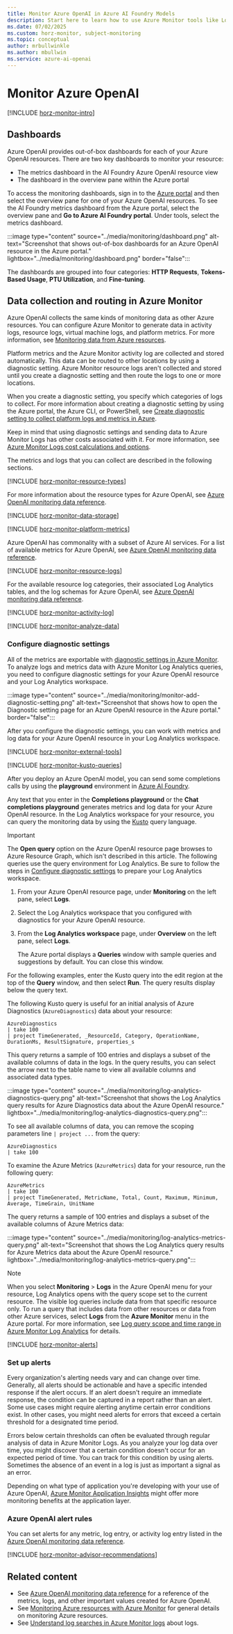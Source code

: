 ```yaml
---
title: Monitor Azure OpenAI in Azure AI Foundry Models
description: Start here to learn how to use Azure Monitor tools like Log Analytics to capture and analyze metrics and data logs for your Azure OpenAI.
ms.date: 07/02/2025
ms.custom: horz-monitor, subject-monitoring
ms.topic: conceptual
author: mrbullwinkle
ms.author: mbullwin
ms.service: azure-ai-openai
---
```


# Monitor Azure OpenAI

[!INCLUDE [horz-monitor-intro](~/reusable-content/ce-skilling/azure/includes/azure-monitor/horizontals/horz-monitor-intro.md)]

## Dashboards

Azure OpenAI provides out-of-box dashboards for each of your Azure OpenAI resources. There are two key dashboards to monitor your resource: 

- The metrics dashboard in the AI Foundry Azure OpenAI resource view 
- The dashboard in the overview pane within the Azure portal 

To access the monitoring dashboards, sign in to the [Azure portal](https://portal.azure.com) and then select the overview pane for one of your Azure OpenAI resources. To see the AI Foundry metrics dashboard from the Azure portal, select the overview pane and **Go to Azure AI Foundry portal**. Under tools, select the metrics dashboard.   

:::image type="content" source="../media/monitoring/dashboard.png" alt-text="Screenshot that shows out-of-box dashboards for an Azure OpenAI resource in the Azure portal." lightbox="../media/monitoring/dashboard.png" border="false":::

The dashboards are grouped into four categories: **HTTP Requests**, **Tokens-Based Usage**, **PTU Utilization**, and **Fine-tuning**.

## Data collection and routing in Azure Monitor

Azure OpenAI collects the same kinds of monitoring data as other Azure resources. You can configure Azure Monitor to generate data in activity logs, resource logs, virtual machine logs, and platform metrics. For more information, see [Monitoring data from Azure resources](/azure/azure-monitor/essentials/monitor-azure-resource#monitoring-data-from-azure-resources).

Platform metrics and the Azure Monitor activity log are collected and stored automatically. This data can be routed to other locations by using a diagnostic setting. Azure Monitor resource logs aren't collected and stored until you create a diagnostic setting and then route the logs to one or more locations.

When you create a diagnostic setting, you specify which categories of logs to collect. For more information about creating a diagnostic setting by using the Azure portal, the Azure CLI, or PowerShell, see [Create diagnostic setting to collect platform logs and metrics in Azure](/azure/azure-monitor/platform/diagnostic-settings).

Keep in mind that using diagnostic settings and sending data to Azure Monitor Logs has other costs associated with it. For more information, see [Azure Monitor Logs cost calculations and options](/azure/azure-monitor/logs/cost-logs).

The metrics and logs that you can collect are described in the following sections.

[!INCLUDE [horz-monitor-resource-types](~/reusable-content/ce-skilling/azure/includes/azure-monitor/horizontals/horz-monitor-resource-types.md)]

For more information about the resource types for Azure OpenAI, see [Azure OpenAI monitoring data reference](../monitor-openai-reference.md).

[!INCLUDE [horz-monitor-data-storage](~/reusable-content/ce-skilling/azure/includes/azure-monitor/horizontals/horz-monitor-data-storage.md)]

[!INCLUDE [horz-monitor-platform-metrics](~/reusable-content/ce-skilling/azure/includes/azure-monitor/horizontals/horz-monitor-platform-metrics.md)]

Azure OpenAI has commonality with a subset of Azure AI services. For a list of available metrics for Azure OpenAI, see [Azure OpenAI monitoring data reference](../monitor-openai-reference.md#metrics).

<!-- ## OPTIONAL [TODO-replace-with-service-name] metrics
If your service uses any non-Azure Monitor based metrics, add the following include and more information.
[!INCLUDE [horz-monitor-custom-metrics](~/reusable-content/ce-skilling/azure/includes/azure-monitor/horizontals/horz-monitor-non-monitor-metrics.md)] -->

[!INCLUDE [horz-monitor-resource-logs](~/reusable-content/ce-skilling/azure/includes/azure-monitor/horizontals/horz-monitor-resource-logs.md)]

For the available resource log categories, their associated Log Analytics tables, and the log schemas for Azure OpenAI, see [Azure OpenAI monitoring data reference](../monitor-openai-reference.md#resource-logs).

<!-- OPTIONAL. If your service doesn't collect Azure Monitor resource logs, use the following include [!INCLUDE [horz-monitor-no-resource-logs](~/reusable-content/ce-skilling/azure/includes/azure-monitor/horizontals/horz-monitor-no-resource-logs.md)] -->

[!INCLUDE [horz-monitor-activity-log](~/reusable-content/ce-skilling/azure/includes/azure-monitor/horizontals/horz-monitor-activity-log.md)]

[!INCLUDE [horz-monitor-analyze-data](~/reusable-content/ce-skilling/azure/includes/azure-monitor/horizontals/horz-monitor-analyze-data.md)]

### Configure diagnostic settings

All of the metrics are exportable with [diagnostic settings in Azure Monitor](/azure/azure-monitor/essentials/diagnostic-settings). To analyze logs and metrics data with Azure Monitor Log Analytics queries, you need to configure diagnostic settings for your Azure OpenAI resource and your Log Analytics workspace.

:::image type="content" source="../media/monitoring/monitor-add-diagnostic-setting.png" alt-text="Screenshot that shows how to open the Diagnostic setting page for an Azure OpenAI resource in the Azure portal." border="false":::

After you configure the diagnostic settings, you can work with metrics and log data for your Azure OpenAI resource in your Log Analytics workspace.

[!INCLUDE [horz-monitor-external-tools](~/reusable-content/ce-skilling/azure/includes/azure-monitor/horizontals/horz-monitor-external-tools.md)]

[!INCLUDE [horz-monitor-kusto-queries](~/reusable-content/ce-skilling/azure/includes/azure-monitor/horizontals/horz-monitor-kusto-queries.md)]

After you deploy an Azure OpenAI model, you can send some completions calls by using the **playground** environment in [Azure AI Foundry](https://ai.azure.com/?cid=learnDocs).

Any text that you enter in the **Completions playground** or the **Chat completions playground** generates metrics and log data for your Azure OpenAI resource. In the Log Analytics workspace for your resource, you can query the monitoring data by using the [Kusto](/azure/data-explorer/kusto/query/) query language.

> [!IMPORTANT]
> The **Open query** option on the Azure OpenAI resource page browses to Azure Resource Graph, which isn't described in this article.
> The following queries use the query environment for Log Analytics. Be sure to follow the steps in [Configure diagnostic settings](#configure-diagnostic-settings) to prepare your Log Analytics workspace.

1. From your Azure OpenAI resource page, under **Monitoring** on the left pane, select **Logs**.
1. Select the Log Analytics workspace that you configured with diagnostics for your Azure OpenAI resource.
1. From the **Log Analytics workspace** page, under **Overview** on the left pane, select **Logs**.

   The Azure portal displays a **Queries** window with sample queries and suggestions by default. You can close this window.

For the following examples, enter the Kusto query into the edit region at the top of the **Query** window, and then select **Run**. The query results display below the query text.

The following Kusto query is useful for an initial analysis of Azure Diagnostics (`AzureDiagnostics`) data about your resource:

```kusto
AzureDiagnostics
| take 100
| project TimeGenerated, _ResourceId, Category, OperationName, DurationMs, ResultSignature, properties_s
```

This query returns a sample of 100 entries and displays a subset of the available columns of data in the logs. In the query results, you can select the arrow next to the table name to view all available columns and associated data types.

:::image type="content" source="../media/monitoring/log-analytics-diagnostics-query.png" alt-text="Screenshot that shows the Log Analytics query results for Azure Diagnostics data about the Azure OpenAI resource." lightbox="../media/monitoring/log-analytics-diagnostics-query.png":::

To see all available columns of data, you can remove the scoping parameters line `| project ...` from the query:

```kusto
AzureDiagnostics
| take 100
```

To examine the Azure Metrics (`AzureMetrics`) data for your resource, run the following query:

```kusto
AzureMetrics
| take 100
| project TimeGenerated, MetricName, Total, Count, Maximum, Minimum, Average, TimeGrain, UnitName
```

The query returns a sample of 100 entries and displays a subset of the available columns of Azure Metrics data:

:::image type="content" source="../media/monitoring/log-analytics-metrics-query.png" alt-text="Screenshot that shows the Log Analytics query results for Azure Metrics data about the Azure OpenAI resource." lightbox="../media/monitoring/log-analytics-metrics-query.png":::

> [!NOTE]
> When you select **Monitoring** > **Logs** in the Azure OpenAI menu for your resource, Log Analytics opens with the query scope set to the current resource. The visible log queries include data from that specific resource only. To run a query that includes data from other resources or data from other Azure services, select **Logs** from the **Azure Monitor** menu in the Azure portal. For more information, see [Log query scope and time range in Azure Monitor Log Analytics](/azure/azure-monitor/logs/scope) for details.

[!INCLUDE [horz-monitor-alerts](~/reusable-content/ce-skilling/azure/includes/azure-monitor/horizontals/horz-monitor-alerts.md)]

### Set up alerts

Every organization's alerting needs vary and can change over time. Generally, all alerts should be actionable and have a specific intended response if the alert occurs. If an alert doesn't require an immediate response, the condition can be captured in a report rather than an alert. Some use cases might require alerting anytime certain error conditions exist. In other cases, you might need alerts for errors that exceed a certain threshold for a designated time period.

Errors below certain thresholds can often be evaluated through regular analysis of data in Azure Monitor Logs. As you analyze your log data over time, you might discover that a certain condition doesn't occur for an expected period of time. You can track for this condition by using alerts. Sometimes the absence of an event in a log is just as important a signal as an error.

Depending on what type of application you're developing with your use of Azure OpenAI, [Azure Monitor Application Insights](/azure/azure-monitor/overview) might offer more monitoring benefits at the application layer.

### Azure OpenAI alert rules

You can set alerts for any metric, log entry, or activity log entry listed in the [Azure OpenAI monitoring data reference](../monitor-openai-reference.md).

[!INCLUDE [horz-monitor-advisor-recommendations](~/reusable-content/ce-skilling/azure/includes/azure-monitor/horizontals/horz-monitor-advisor-recommendations.md)]

## Related content

- See [Azure OpenAI monitoring data reference](../monitor-openai-reference.md) for a reference of the metrics, logs, and other important values created for Azure OpenAI.
- See [Monitoring Azure resources with Azure Monitor](/azure/azure-monitor/essentials/monitor-azure-resource) for general details on monitoring Azure resources.
- See [Understand log searches in Azure Monitor logs](/azure/azure-monitor/logs/log-query-overview) about logs.
